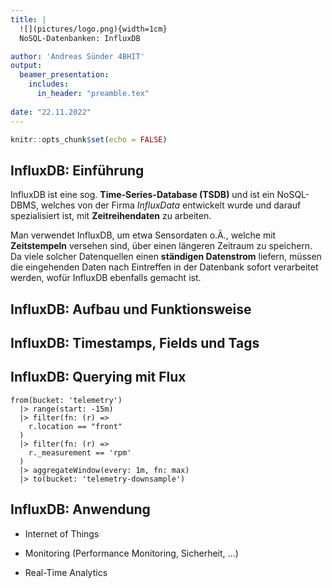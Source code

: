 ```yaml
---
title: |
  ![](pictures/logo.png){width=1cm}  
  NoSQL-Datenbanken: InfluxDB

author: 'Andreas Sünder 4BHIT'
output:
  beamer_presentation:
    includes:
      in_header: "preamble.tex"
  
date: "22.11.2022"
---
```


```r
knitr::opts_chunk$set(echo = FALSE)
```

## InfluxDB: Einführung

InfluxDB ist eine sog. **Time-Series-Database (TSDB)** und ist ein NoSQL-DBMS, welches von der Firma *InfluxData* entwickelt wurde und darauf spezialisiert ist, mit **Zeitreihendaten** zu arbeiten.

Man verwendet InfluxDB, um etwa Sensordaten o.Ä., welche mit **Zeitstempeln** versehen sind, über einen längeren Zeitraum zu speichern. Da viele solcher Datenquellen einen **ständigen Datenstrom** liefern, müssen die eingehenden Daten nach Eintreffen in der Datenbank sofort verarbeitet werden, wofür InfluxDB ebenfalls gemacht ist.

## InfluxDB: Aufbau und Funktionsweise

\includegraphics[width=8cm, center]{pictures/fig1.png}

## InfluxDB: Timestamps, Fields und Tags

\includegraphics[width=10cm, center]{pictures/fig2.png}

## InfluxDB: Querying mit Flux

```
from(bucket: 'telemetry')
  |> range(start: -15m)
  |> filter(fn: (r) => 
    r.location == "front"
  )
  |> filter(fn: (r) => 
    r._measurement == 'rpm'
  )
  |> aggregateWindow(every: 1m, fn: max)
  |> to(bucket: 'telemetry-downsample')
```

## InfluxDB: Anwendung

- Internet of Things

- Monitoring (Performance Monitoring, Sicherheit, ...)

- Real-Time Analytics


